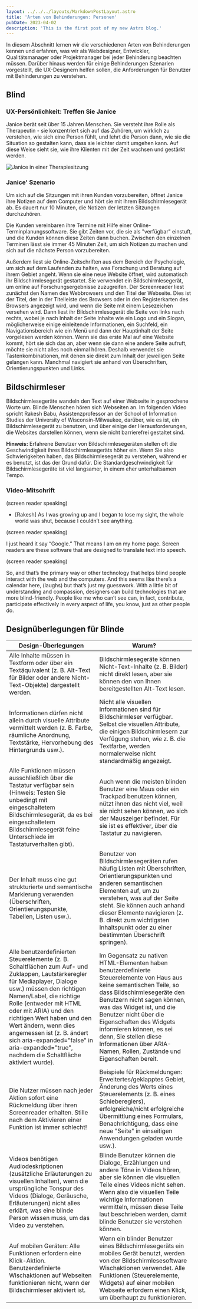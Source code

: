 ```yaml
---
layout: ../../../layouts/MarkdownPostLayout.astro
title: 'Arten von Behinderungen: Personen'
pubDate: 2023-04-02
description: 'This is the first post of my new Astro blog.'
---
```



In diesem Abschnitt lernen wir die verschiedenen Arten von Behinderungen kennen und erfahren, was wir als Webdesigner, Entwickler,
Qualitätsmanager oder Projektmanager bei jeder Behinderung beachten müssen. Darüber hinaus werden für einige Behinderungen Szenarien
vorgestellt, die UX-Designern helfen sollen, die Anforderungen für Benutzer mit Behinderungen zu verstehen.

## Blind

### UX-Persönlichkeit: Treffen Sie Janice

Janice berät seit über 15 Jahren Menschen. Sie versteht ihre Rolle als Therapeutin - sie konzentriert sich auf das Zuhören,
um wirklich zu verstehen, wie sich eine Person fühlt, und lehrt die Person dann, wie sie die Situation so gestalten kann,
dass sie leichter damit umgehen kann. Auf diese Weise sieht sie, wie ihre Klienten mit der Zeit wachsen und gestärkt werden.

![Janice in einer Therapiesitzung](/images/personas/persona-blind-therapist.jpg)

### Janice' Szenario

Um sich auf die Sitzungen mit ihren Kunden vorzubereiten, öffnet Janice ihre Notizen auf dem Computer und hört sie mit ihrem
Bildschirmlesegerät ab. Es dauert nur 10 Minuten, die Notizen der letzten Sitzungen durchzuhören.

Die Kunden vereinbaren ihre Termine mit Hilfe einer Online-Terminplanungssoftware. Sie gibt Zeiten vor, die sie als "verfügbar"
einstuft, und die Kunden können diese Zeiten dann buchen. Zwischen den einzelnen Terminen lässt sie immer 45 Minuten Zeit, um sich
Notizen zu machen und sich auf die nächste Person vorzubereiten.

Außerdem liest sie Online-Zeitschriften aus dem Bereich der Psychologie, um sich auf dem Laufenden zu halten, was Forschung und
Beratung auf ihrem Gebiet angeht. Wenn sie eine neue Website öffnet, wird automatisch ihr Bildschirmlesegerät gestartet. Sie
verwendet ein Bildschirmlesegerät, um online auf Forschungsergebnisse zuzugreifen. Der Screenreader liest zunächst den Namen
des Webbrowsers und den Titel der Webseite. Dies ist der Titel, der in der Titelleiste des Browsers oder in den Registerkarten
des Browsers angezeigt wird, und wenn die Seite mit einem Lesezeichen versehen wird. Dann liest ihr Bildschirmlesegerät die Seite
von links nach rechts, wobei je nach Inhalt der Seite Inhalte wie ein Logo und ein Slogan, möglicherweise einige einleitende
Informationen, ein Suchfeld, ein Navigationsbereich wie ein Menü und dann der Hauptinhalt der Seite vorgelesen werden können.
Wenn sie das erste Mal auf eine Website kommt, hört sie sich das an, aber wenn sie dann eine andere Seite aufruft, möchte sie
nicht alles noch einmal hören. Deshalb verwendet sie Tastenkombinationen, mit denen sie direkt zum Inhalt der jeweiligen Seite
gelangen kann. Manchmal navigiert sie anhand von Überschriften, Orientierungspunkten und Links.

## Bildschirmleser

Bildschirmlesegeräte wandeln den Text auf einer Webseite in gesprochene Worte um. Blinde Menschen hören sich Webseiten an.
Im folgenden Video spricht Rakesh Babu, Assistenzprofessor an der School of Information Studies der University of
Wisconsin-Milwaukee, darüber, wie es ist, ein Bildschirmlesegerät zu benutzen, und über einige der Herausforderungen,
die Websites darstellen können, wenn sie nicht barrierefrei gestaltet sind.

**Hinweis:** Erfahrene Benutzer von Bildschirmlesegeräten stellen oft die Geschwindigkeit ihres Bildschirmlesegeräts höher ein.
Wenn Sie also Schwierigkeiten haben, das Bildschirmlesegerät zu verstehen, während er es benutzt, ist das der Grund dafür.
Die Standardgeschwindigkeit für Bildschirmlesegeräte ist viel langsamer, in einem eher unterhaltsamen Tempo.

<YouTube id="qL4shFJHOvc" />

### Video-Mitschrift

(screen reader speaking)

- [Rakesh] As I was growing up and I began to lose my sight, the whole world was shut, because I couldn’t see anything.

(screen reader speaking)

I just heard it say “Google.” That means I am on my home page. Screen readers are these software that are designed to
translate text into speech.

(screen reader speaking)

So, and that’s the primary way or other technology that helps blind people interact with the web and the computers.
And this seems like there’s a calendar here, (laughs) but that’s just my guesswork. With a little bit of understanding
and compassion, designers can build technologies that are more blind-friendly. People like me who can’t see can, in fact,
contribute, participate effectively in every aspect of life, you know, just as other people do.

## Designüberlegungen für Blinde

| Design-Überlegungen                                                                                                                                                                                                                                                                                                                                                                                                 | Warum?                                                                                                                                                                                                                                                                                                                                                                                          |
| ------------------------------------------------------------------------------------------------------------------------------------------------------------------------------------------------------------------------------------------------------------------------------------------------------------------------------------------------------------------------------------------------------------------- | ----------------------------------------------------------------------------------------------------------------------------------------------------------------------------------------------------------------------------------------------------------------------------------------------------------------------------------------------------------------------------------------------- |
| Alle Inhalte müssen in Textform oder über ein Textäquivalent (z. B. Alt-Text für Bilder oder andere Nicht-Text-Objekte) dargestellt werden.                                                                                                                                                                                                                                                                         | Bildschirmlesegeräte können Nicht-Text-Inhalte (z. B. Bilder) nicht direkt lesen, aber sie können den von Ihnen bereitgestellten Alt-Text lesen.                                                                                                                                                                                                                                                |
| Informationen dürfen nicht allein durch visuelle Attribute vermittelt werden (z. B. Farbe, räumliche Anordnung, Textstärke, Hervorhebung des Hintergrunds usw.).                                                                                                                                                                                                                                                    | Nicht alle visuellen Informationen sind für Bildschirmleser verfügbar. Selbst die visuellen Attribute, die einigen Bildschirmlesern zur Verfügung stehen, wie z. B. die Textfarbe, werden normalerweise nicht standardmäßig angezeigt.                                                                                                                                                          |
| Alle Funktionen müssen ausschließlich über die Tastatur verfügbar sein (Hinweis: Testen Sie unbedingt mit eingeschaltetem Bildschirmlesegerät, da es bei eingeschaltetem Bildschirmlesegerät feine Unterschiede im Tastaturverhalten gibt).                                                                                                                                                                         | Auch wenn die meisten blinden Benutzer eine Maus oder ein Trackpad benutzen können, nützt ihnen das nicht viel, weil sie nicht sehen können, wo sich der Mauszeiger befindet. Für sie ist es effektiver, über die Tastatur zu navigieren.                                                                                                                                                       |
| Der Inhalt muss eine gut strukturierte und semantische Markierung verwenden (Überschriften, Orientierungspunkte, Tabellen, Listen usw.).                                                                                                                                                                                                                                                                            | Benutzer von Bildschirmlesegeräten rufen häufig Listen mit Überschriften, Orientierungspunkten und anderen semantischen Elementen auf, um zu verstehen, was auf der Seite steht. Sie können auch anhand dieser Elemente navigieren (z. B. direkt zum wichtigsten Inhaltspunkt oder zu einer bestimmten Überschrift springen).                                                                   |
| Alle benutzerdefinierten Steuerelemente (z. B. Schaltflächen zum Auf- und Zuklappen, Lautstärkeregler für Mediaplayer, Dialoge usw.) müssen den richtigen Namen/Label, die richtige Rolle (entweder mit HTML oder mit ARIA) und den richtigen Wert haben und den Wert ändern, wenn dies angemessen ist (z. B. ändert sich aria-expanded="false" in aria-expanded="true", nachdem die Schaltfläche aktiviert wurde). | Im Gegensatz zu nativen HTML-Elementen haben benutzerdefinierte Steuerelemente von Haus aus keine semantischen Teile, so dass Bildschirmlesegeräte den Benutzern nicht sagen können, was das Widget ist, und die Benutzer nicht über die Eigenschaften des Widgets informieren können, es sei denn, Sie stellen diese Informationen über ARIA-Namen, Rollen, Zustände und Eigenschaften bereit. |
| Die Nutzer müssen nach jeder Aktion sofort eine Rückmeldung über ihren Screenreader erhalten. Stille nach dem Aktivieren einer Funktion ist immer schlecht!                                                                                                                                                                                                                                                         | Beispiele für Rückmeldungen: Erweitertes/geklapptes Gebiet, Änderung des Werts eines Steuerelements (z. B. eines Schiebereglers), erfolgreiche/nicht erfolgreiche Übermittlung eines Formulars, Benachrichtigung, dass eine neue "Seite" in einseitigen Anwendungen geladen wurde usw.).                                                                                                        |
| Videos benötigen Audiodeskriptionen (zusätzliche Erläuterungen zu visuellen Inhalten), wenn die ursprüngliche Tonspur des Videos (Dialoge, Geräusche, Erläuterungen) nicht alles erklärt, was eine blinde Person wissen muss, um das Video zu verstehen.                                                                                                                                                            | Blinde Benutzer können die Dialoge, Erzählungen und andere Töne in Videos hören, aber sie können die visuellen Teile eines Videos nicht sehen. Wenn also die visuellen Teile wichtige Informationen vermitteln, müssen diese Teile laut beschrieben werden, damit blinde Benutzer sie verstehen können.                                                                                         |
| Auf mobilen Geräten: Alle Funktionen erfordern eine Klick-Aktion. Benutzerdefinierte Wischaktionen auf Webseiten funktionieren nicht, wenn der Bildschirmleser aktiviert ist.                                                                                                                                                                                                                                       | Wenn ein blinder Benutzer eines Bildschirmlesegeräts ein mobiles Gerät benutzt, werden von der Bildschirmlesesoftware Wischaktionen verwendet. Alle Funktionen (Steuerelemente, Widgets) auf einer mobilen Webseite erfordern einen Klick, um überhaupt zu funktionieren.                                                                                                                       |
